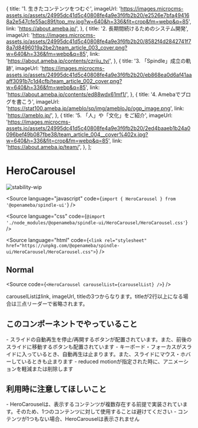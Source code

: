 
  {
    title: '1. 生きたコンテンツをつむぐ',
    imageUrl:
      'https://images.microcms-assets.io/assets/24995dc41d5c40808fe4a9e3f6fb2b20/e2526e7bfa494168a2e547cfe55ac89f/top_mv.jpg?w=640&h=336&fit=crop&fm=webp&q=85',
    link: 'https://about.ameba.jp/',
  },
  {
    title: '2. 長期間続けるためのシステム開発',
    imageUrl:
      'https://images.microcms-assets.io/assets/24995dc41d5c40808fe4a9e3f6fb2b20/8582f4d2842741f78a7d8496019a2be2/team_article_003_cover.png?w=640&h=336&fm=webp&q=85',
    link: 'https://about.ameba.jp/contents/czriiu_tv/',
  },
  {
    title: '3. 「Spindle」成立の軌跡',
    imageUrl:
      'https://images.microcms-assets.io/assets/24995dc41d5c40808fe4a9e3f6fb2b20/eb868ea0d6af41aaaff3091b7c1d4cfb/team_article_002_cover.png?w=640&h=336&fm=webp&q=85',
    link: 'https://about.ameba.jp/contents/ed88wdx61mf1/',
  },
  {
    title: '4. Amebaでブログを書こう',
    imageUrl:
      'https://stat100.ameba.jp/ameblo/sp/img/amebloJp/ogp_image.png',
    link: 'https://ameblo.jp/',
  },
  {
    title: '5. 「人」や「文化」をご紹介',
    imageUrl:
      'https://images.microcms-assets.io/assets/24995dc41d5c40808fe4a9e3f6fb2b20/2ed4baaeb1b24a0096bef49b087fbe38/team_article_004__cover%402x.jpg?w=640&h=336&fit=crop&fm=webp&q=85',
    link: 'https://about.ameba.jp/team/',
  },
];

# HeroCarousel

<Meta title="HeroCarousel" component={HeroCarousel} />

![stability-wip](https://img.shields.io/badge/stability-work_in_progress-lightgrey.svg)

<Source
  language="javascript"
  code={`import { HeroCarousel } from '@openameba/spindle-ui'`}
/>

<Source
  language="css"
  code={`@import './node_modules/@openameba/spindle-ui/HeroCarousel/HeroCarousel.css'`}
/>

<Source
  language="html"
  code={`<link rel="stylesheet" href="https://unpkg.com/@openameba/spindle-ui/HeroCarousel/HeroCarousel.css">`}
/>

## Normal

<Preview withSource="open">
  <Story name="Normal">
    <HeroCarousel carouselList={carouselList} />
  </Story>
</Preview>

<Source
  code={`
<HeroCarousel carouselList={carouselList} />
  `}
/>

<Description>
  carouselListはlink, imageUrl, titleの3つからなります。titleが2行以上になる場合は三点リーダーで省略されます。
</Description>

## このコンポーネントでやっていること
<Description>
  - スライドの自動再生を停止/再開するボタンが配置されています。また、前後のスライドに移動するボタンも配置されています
</Description>
<Description>
  - キーボード・フォーカスがスライドに入っているとき、自動再生は止まります。また、スライドにマウス・ホバーしているときも止まります
</Description>
<Description>
  - reduced motionが指定された時に、アニメーションを軽減または削除します
</Description>

## 利用時に注意してほしいこと
<Description>
  - HeroCarouselは、表示するコンテンツが複数存在する前提で実装されています。そのため、1つのコンテンツに対して使用することは避けてください
</Description>
<Description>
  - コンテンツが1つもない場合、HeroCarouselは表示されません
</Description>
